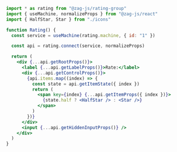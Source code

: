 ```jsx
import * as rating from "@zag-js/rating-group"
import { useMachine, normalizeProps } from "@zag-js/react"
import { HalfStar, Star } from "./icons"

function Rating() {
  const service = useMachine(rating.machine, { id: "1" })

  const api = rating.connect(service, normalizeProps)

  return (
    <div {...api.getRootProps()}>
      <label {...api.getLabelProps()}>Rate:</label>
      <div {...api.getControlProps()}>
        {api.items.map((index) => {
          const state = api.getItemState({ index })
          return (
            <span key={index} {...api.getItemProps({ index })}>
              {state.half ? <HalfStar /> : <Star />}
            </span>
          )
        })}
      </div>
      <input {...api.getHiddenInputProps()} />
    </div>
  )
}
```
